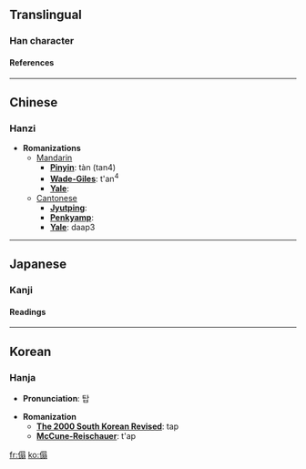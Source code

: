 ==Translingual==
===Han character===
{{Han char|rad=人|as=10|sn=12|four=2622<sub>7</sub>|canj=人日尸一 (OASM)}}
====References====
{{Han ref|kx=0113.270|dkj=00972|dj=0241.160|hdz=10202.170|uh=509D|ud=20637|bh=D85A|bd=55386}}
----

==Chinese==
===Hanzi===


* '''Romanizations'''
** [[Mandarin]]
*** '''[[Pinyin]]''': tàn (tan4)
*** '''[[Wade-Giles]]''': t'an<sup>4</sup>
*** '''[[Yale]]''': 
**[[Cantonese]]
***'''[[Jyutping]]''':
***'''[[Penkyamp]]''': 
***'''[[Yale]]''': daap3


----
==Japanese==
===Kanji===
{{ja-kanji|grade=|rs=人10}}
====Readings====
{{ja-readings|on=[[たん]] (tan), [[とん]] (ton), [[たふ]] (tafu)|kun=}}


----
==Korean==
===Hanja===

* '''Pronunciation''': 탑

* '''Romanization'''
** '''[[The 2000 South Korean Revised Romanization|The 2000 South Korean Revised]]''': tap
** '''[[McCune-Reischauer]]''': t'ap


[[fr:傝]]
[[ko:傝]]